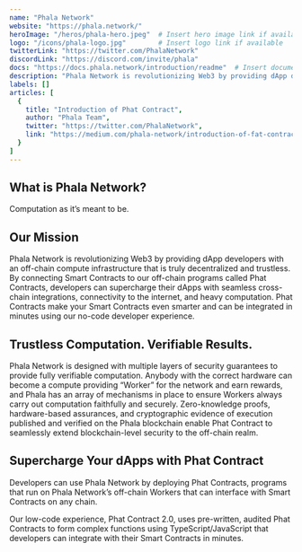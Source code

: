 ---
name: "Phala Network"
website: "https://phala.network/"
heroImage: "/heros/phala-hero.jpeg"  # Insert hero image link if available
logo: "/icons/phala-logo.jpg"        # Insert logo link if available
twitterLink: "https://twitter.com/PhalaNetwork"
discordLink: "https://discord.com/invite/phala"
docs: "https://docs.phala.network/introduction/readme"  # Insert documentation link if available
description: "Phala Network is revolutionizing Web3 by providing dApp developers with an off-chain compute infrastructure. With Phat Contracts, developers can seamlessly integrate Smart Contracts for cross-chain integrations, internet connectivity, and heavy computation."
labels: []
articles: [
  {
    title: "Introduction of Phat Contract",
    author: "Phala Team",
    twitter: "https://twitter.com/PhalaNetwork",
    link: "https://medium.com/phala-network/introduction-of-fat-contract-dea79ffcf0dc"
  }
]
---

## What is Phala Network?

Computation as it’s meant to be.

## Our Mission

Phala Network is revolutionizing Web3 by providing dApp developers with an off-chain compute infrastructure that is truly decentralized and trustless. By connecting Smart Contracts to our off-chain programs called Phat Contracts, developers can supercharge their dApps with seamless cross-chain integrations, connectivity to the internet, and heavy computation. Phat Contracts make your Smart Contracts even smarter and can be integrated in minutes using our no-code developer experience.

## Trustless Computation. Verifiable Results.

Phala Network is designed with multiple layers of security guarantees to provide fully verifiable computation. Anybody with the correct hardware can become a compute providing “Worker” for the network and earn rewards, and Phala has an array of mechanisms in place to ensure Workers always carry out computation faithfully and securely. Zero-knowledge proofs, hardware-based assurances, and cryptographic evidence of execution published and verified on the Phala blockchain enable Phat Contract to seamlessly extend blockchain-level security to the off-chain realm.

## Supercharge Your dApps with Phat Contract

Developers can use Phala Network by deploying Phat Contracts, programs that run on Phala Network’s off-chain Workers that can interface with Smart Contracts on any chain.

Our low-code experience, Phat Contract 2.0, uses pre-written, audited Phat Contracts to form complex functions using TypeScript/JavaScript that developers can integrate with their Smart Contracts in minutes.
